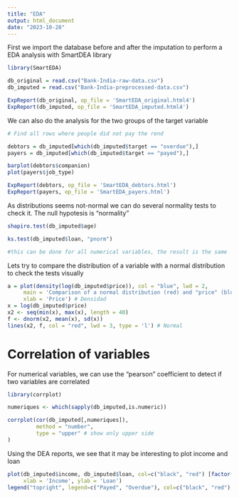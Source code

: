 ```yaml
---
title: "EDA"
output: html_document
date: "2023-10-28"
---
```


First we import the database before and after the imputation to perform
a EDA analysis with SmartDEA library

```r
library(SmartEDA) 

db_original = read.csv("Bank-India-raw-data.csv")
db_imputed = read.csv("Bank-India-preprocessed-data.csv")

ExpReport(db_original, op_file = 'SmartEDA_original.html4')
ExpReport(db_imputed, op_file = 'SmartEDA_imputed.html4')

```

We can also do the analysis for the two groups of the target variable

```r
# Find all rows where people did not pay the rend

debtors = db_imputed[which(db_imputed$target == "overdue"),]
payers = db_imputed[which(db_imputed$target == "payed"),]

barplot(debtors$companion)
plot(payers$job_type)

ExpReport(debtors, op_file = 'SmartEDA_debtors.html')
ExpReport(payers, op_file = 'SmartEDA_payers.html')
```

As distributions seems not-normal we can do several normality tests to check it.
The null hypotesis is "normality"

```r
shapiro.test(db_imputed$age)

ks.test(db_imputed$loan, "pnorm")

#this can be done for all numerical variables, the result is the same
```

Lets try to compare the distribution of a variable with a normal distribution
to check the tests visually


```r
a = plot(density(log(db_imputed$price)), col = "blue", lwd = 2,
     main = 'Comparison of a normal distribution (red) and "price" (blue)',
     xlab = 'Price') # Densidad
x = log(db_imputed$price)
x2 <- seq(min(x), max(x), length = 40)
f <- dnorm(x2, mean(x), sd(x))
lines(x2, f, col = "red", lwd = 3, type = 'l') # Normal
```
# Correlation of variables
For numerical variables, we can use the "pearson" coefficient to detect if
two variables are correlated

```r
library(corrplot)

numeriques <- which(sapply(db_imputed,is.numeric))

corrplot(cor(db_imputed[,numeriques]),
         method = "number",
         type = "upper" # show only upper side
)

```

Using the DEA reports, we see that it may be interesting to plot income and loan

```r
plot(db_imputed$income, db_imputed$loan, col=c("black", "red") [factor(db_imputed$target)],
     xlab = 'Income', ylab = 'Loan')
legend("topright", legend=c("Payed", "Overdue"), col=c("black", "red"), pch = 1)
```







